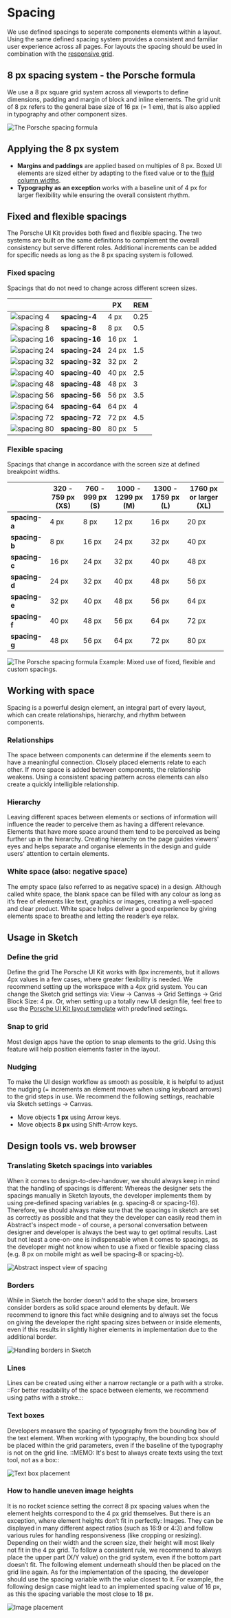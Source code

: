 # Spacing

We use defined spacings to seperate components elements within a layout. Using the same defined spacing system provides a consistent and familiar user experience across all pages. For layouts the spacing should be used in combination with the [responsive grid](#/layout/grid).

## 8 px spacing system - the Porsche formula
We use a 8 px square grid system across all viewports to define dimensions, padding and margin of block and inline elements. The grid unit of 8 px refers to
the general base size of 16 px (= 1 em), that is also applied in typography and other component sizes.

![The Porsche spacing formula](assets/workshop/layout/spacing/assets/spacings-formula.png)


## Applying the 8 px system

- **Margins and paddings** are applied based on multiples of 8 px. Boxed UI elements are sized either by adapting to the fixed value or to the [fluid column widths](#/layout/grid).
- **Typography as an exception** works with a baseline unit of 4 px for larger flexibility while ensuring the overall consistent rhythm.

## Fixed and flexible spacings

The Porsche UI Kit provides both fixed and flexible spacing. The two systems are built on the same definitions to complement the overall consistency but serve different roles. Additional increments can be added for specific needs as long as the 8 px spacing system is followed.

### Fixed spacing 
Spacings that do not need to change across different screen sizes.

|       	|     	| PX  	| REM 	|
|------------	|-------	|------	|---------	|
| ![spacing 4](assets/workshop/layout/spacing/assets/spacing-4.png) | **spacing-4**  	| 4 px  	| 0.25 	|  
| ![spacing 8](assets/workshop/layout/spacing/assets/spacing-8.png) | **spacing-8**  	| 8 px  	| 0.5  	| 
| ![spacing 16](assets/workshop/layout/spacing/assets/spacing-16.png) | **spacing-16** 	| 16 px 	| 1    	| 
| ![spacing 24](assets/workshop/layout/spacing/assets/spacing-24.png) |**spacing-24** 	| 24 px 	| 1.5  	| 
| ![spacing 32](assets/workshop/layout/spacing/assets/spacing-32.png) |**spacing-32** 	| 32 px 	| 2    	| 
| ![spacing 40](assets/workshop/layout/spacing/assets/spacing-40.png) |**spacing-40** 	| 40 px 	| 2.5  	| 
| ![spacing 48](assets/workshop/layout/spacing/assets/spacing-48.png) |**spacing-48** 	| 48 px 	| 3    	| 
| ![spacing 56](assets/workshop/layout/spacing/assets/spacing-56.png) |**spacing-56** 	| 56 px 	| 3.5  	| 
| ![spacing 64](assets/workshop/layout/spacing/assets/spacing-64.png) |**spacing-64** 	| 64 px 	| 4    	| 
| ![spacing 72](assets/workshop/layout/spacing/assets/spacing-72.png) |**spacing-72** 	| 72 px 	| 4.5  	| 
| ![spacing 80](assets/workshop/layout/spacing/assets/spacing-80.png) |**spacing-80** 	| 80 px 	| 5    	| 

### Flexible spacing 
Spacings that change in accordance with the screen size at defined breakpoint widths.

|  | 320 - 759 px (XS)| 760 - 999 px (S) | 1000 - 1299 px (M) | 1300 - 1759 px (L) | 1760  px or larger (XL) |
| -------- | --- | --- | --- | --- | --- |
| **spacing-a** | 4 px  | 8 px  | 12 px | 16 px | 20 px |
| **spacing-b** | 8 px  | 16 px | 24 px | 32 px | 40 px |
| **spacing-c** | 16 px | 24 px | 32 px | 40 px | 48 px |
| **spacing-d** | 24 px | 32 px | 40 px | 48 px | 56 px |
| **spacing-e** | 32 px | 40 px | 48 px | 56 px | 64 px |
| **spacing-f** | 40 px | 48 px | 56 px | 64 px | 72 px |
| **spacing-g** | 48 px | 56 px | 64 px | 72 px | 80 px |

![The Porsche spacing formula](assets/workshop/layout/spacing/assets/spacings-example-02.png)
Example: Mixed use of fixed, flexible and custom spacings.

## Working with space 

Spacing is a powerful design element, an integral part of every layout, which can create relationships, hierarchy, and rhythm between components.

### Relationships

The space between components can determine if the elements
seem to have a meaningful connection. Closely placed elements relate to each
other. If more space is added between components, the relationship weakens. Using a consistent spacing pattern across elements can also create a quickly
intelligible relationship.

### Hierarchy

Leaving different spaces between elements or sections of
information will influence the reader to perceive them as having a different
relevance. Elements that have more space around them tend to be perceived as being
further up in the hierarchy. Creating hierarchy on the page guides viewers' eyes and helps
separate and organise elements in the design and guide users' attention to
certain elements.

### White space (also: negative space)

The empty space (also referred to as negative space) in a
design. Although called white space, the blank space can be filled with any colour
as long as it’s free of elements like text, graphics or images, creating a
well-spaced and clear product. White space helps deliver a good experience by
giving elements space to breathe and letting the reader’s eye relax.

## Usage in Sketch

### Define the grid
Define the grid The Porsche UI Kit works with 8px
increments, but it allows 4px values in a few cases, where greater flexibility is
needed. We recommend setting up the workspace with a 4px grid system. You can
change the Sketch grid settings via: View → Canvas → Grid Settings → Grid Block
Size: 4 px. Or, when setting up a totally new UI design file, feel free to use
the [Porsche UI Kit layout template](http://ui.porsche.com/latest/porsche-ui-kit-layout-template.sketch) with predefined settings.

### Snap to grid
Most design apps have the option to snap elements to the grid.
Using this feature will help position elements faster in the layout.

### Nudging
To make the UI design workflow as smooth as possible, it is helpful to adjust
the nudging (= increments an element moves when using keyboard arrows) to the
grid steps in use. We recommend the following settings, reachable via Sketch
settings → Canvas.

- Move objects **1 px** using Arrow keys. 
- Move objects **8 px** using Shift-Arrow keys.

## Design tools vs. web browser

### Translating Sketch spacings into variables 

When it comes to design-to-dev-handover, we should always keep in mind that the handling of
spacings is different: Whereas the designer sets the spacings manually in Sketch
layouts, the developer implements them by using pre-defined spacing variables
(e.g. spacing-8 or spacing-16). Therefore, we should always make sure that the
spacings in sketch are set as correctly as possible and that they the developer
can easily read them in Abstract's inspect mode - of course, a personal
conversation between designer and developer is always the best way to get
optimal results. Last but not least a one-on-one is indispensable when it comes
to spacings, as the developer might not know when to use a fixed or flexible
spacing class (e.g. 8 px on mobile might as well be spacing-8 or spacing-b).

![Abstract inspect view of spacing](assets/workshop/layout/spacing/assets/spacings-inspect.png)

### Borders
While in Sketch the border doesn't add to the shape size, browsers
consider borders as solid space around elements by default. We recommend to
ignore this fact while designing and to always set the focus on giving the developer
the right spacing sizes between or inside elements, even if this results in
slightly higher elements in implementation due to the additional border.

![Handling borders in Sketch](assets/workshop/layout/spacing/assets/spacings-borders.png)

### Lines
Lines can be created using either a narrow rectangle or a path
with a stroke. ::For better readability of the space between elements, we
recommend using paths with a stroke.::

### Text boxes
Developers measure the spacing of typography from the bounding box
of the text element. When working with typography, the bounding box should be
placed within the grid parameters, even if the baseline of the typography is not
on the grid line. ::MEMO: It's best to always create texts using the text tool, not as a
box::

![Text box placement](assets/workshop/layout/spacing/assets/spacings-bounding-box.png)

### How to handle uneven image heights
It is no rocket science setting the correct 8 px spacing values when the element
heights correspond to the 4 px grid themselves. But there is an exception, where
element heights don’t fit in perfectly: Images. They can be displayed in many
different aspect ratios (such as 16:9 or 4:3) and follow various rules for
handling responsiveness (like cropping or resizing). Depending on their width
and the screen size, their height will most likely not fit in the 4 px grid. To
follow a consistent rule, we recommend to always place the upper part (X/Y
value) on the grid system, even if the bottom part doesn’t fit. The following
element underneath should then be placed on the grid line again. As for the
implementation of the spacing, the developer should use the spacing variable
with the value closest to it. For example, the following design case might lead
to an implemented spacing value of 16 px, as this the spacing variable the most
close to 18 px.

![Image placement](assets/workshop/layout/spacing/assets/spacing-images.png)